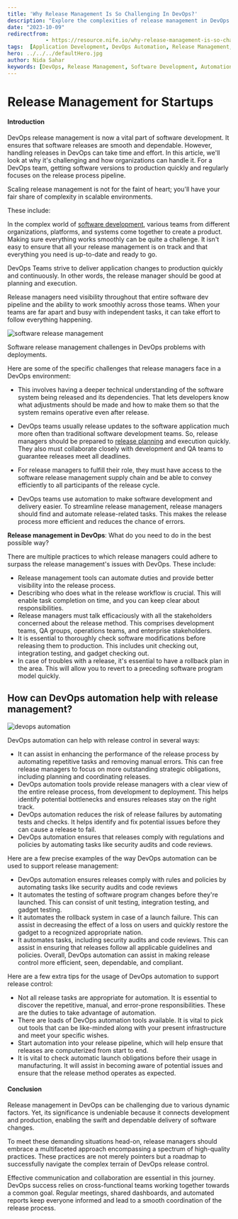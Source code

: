 ```yaml
---
title: 'Why Release Management Is So Challenging In DevOps?'
description: "Explore the complexities of release management in DevOps and discover strategies to overcome challenges for smooth and efficient software releases."
date: "2023-10-09"
redirectfrom: 
            - https://resource.nife.io/why-release-management-is-so-challenging-in-devops/
tags:  [Application Development, DevOps Automation, Release Management, Software Release Management]
hero: ../../../defaultHero.jpg
author: Nida Sahar
keywords: [DevOps, Release Management, Software Development, Automation, Deployment Challenges]
---
```

# Release Management for Startups

#### **Introduction**

DevOps release management is now a vital part of software development. It ensures that software releases are smooth and dependable. However, handling releases in DevOps can take time and effort. In this article, we'll look at why it's challenging and how organizations can handle it. For a DevOps team, getting software versions to production quickly and regularly focuses on the release process pipeline.

Scaling release management is not for the faint of heart; you'll have your fair share of complexity in scalable environments.

These include:

In the complex world of [software development](/blog/introduction-of-devops-and-its-benefits-for-software-development/), various teams from different organizations, platforms, and systems come together to create a product. Making sure everything works smoothly can be quite a challenge. It isn't easy to ensure that all your release management is on track and that everything you need is up-to-date and ready to go.

DevOps Teams strive to deliver application changes to production quickly and continuously. In other words, the release manager should be good at planning and execution.

Release managers need visibility throughout that entire software dev pipeline and the ability to work smoothly across those teams. When your teams are far apart and busy with independent tasks, it can take effort to follow everything happening.

![software release management](https://raw.githubusercontent.com/nifetency/nife-blog-content/main/blog/img/software-release-management-1.png)
<br/>


 



Software release management challenges in DevOps problems with deployments.

Here are some of the specific challenges that release managers face in a DevOps environment:

- This involves having a deeper technical understanding of the software system being released and its dependencies. That lets developers know what adjustments should be made and how to make them so that the system remains operative even after release.

* DevOps teams usually release updates to the software application much more often than traditional software development teams. So, release managers should be prepared to [release planning](https://monday.com/blog/rnd/agile-release-planning/) and execution quickly. They also must collaborate closely with development and QA teams to guarantee releases meet all deadlines.

- For release managers to fulfill their role, they must have access to the software release management supply chain and be able to convey efficiently to all participants of the release cycle.

* DevOps teams use automation to make software development and delivery easier. To streamline release management, release managers should find and automate release-related tasks. This makes the release process more efficient and reduces the chance of errors.

**Release management in DevOps**: What do you need to do in the best possible way?

There are multiple practices to which release managers could adhere to surpass the release management's issues with DevOps. These include:

- Release management tools can automate duties and provide better visibility into the release process.
- Describing who does what in the release workflow is crucial. This will enable task completion on time, and you can keep clear about responsibilities.
- Release managers must talk efficaciously with all the stakeholders concerned about the release method. This comprises development teams, QA groups, operations teams, and enterprise stakeholders.
- It is essential to thoroughly check software modifications before releasing them to production. This includes unit checking out, integration testing, and gadget checking out.
- In case of troubles with a release, it's essential to have a rollback plan in the area. This will allow you to revert to a preceding software program model quickly.

## **How can DevOps automation help with release management?**

![devops automation](https://raw.githubusercontent.com/nifetency/nife-blog-content/main/blog/img/devops-automation-768x433.png)
<br/>


 


DevOps automation can help with release control in several ways:

- It can assist in enhancing the performance of the release process by automating repetitive tasks and removing manual errors. This can free release managers to focus on more outstanding strategic obligations, including planning and coordinating releases.
- DevOps automation tools provide release managers with a clear view of the entire release process, from development to deployment. This helps identify potential bottlenecks and ensures releases stay on the right track.
- DevOps automation reduces the risk of release failures by automating tests and checks. It helps identify and fix potential issues before they can cause a release to fail.
- DevOps automation ensures that releases comply with regulations and policies by automating tasks like security audits and code reviews.

Here are a few precise examples of the way DevOps automation can be used to support release management:

- DevOps automation ensures releases comply with rules and policies by automating tasks like security audits and code reviews
- It automates the testing of software program changes before they're launched. This can consist of unit testing, integration testing, and gadget testing.
- It automates the rollback system in case of a launch failure. This can assist in decreasing the effect of a loss on users and quickly restore the gadget to a recognized appropriate nation.
- It automates tasks, including security audits and code reviews. This can assist in ensuring that releases follow all applicable guidelines and policies. Overall, DevOps automation can assist in making release control more efficient, seen, dependable, and compliant.

Here are a few extra tips for the usage of DevOps automation to support release control:

- Not all release tasks are appropriate for automation. It is essential to discover the repetitive, manual, and error-prone responsibilities. These are the duties to take advantage of automation.
- There are loads of DevOps automation tools available. It is vital to pick out tools that can be like-minded along with your present infrastructure and meet your specific wishes.
- Start automation into your release pipeline, which will help ensure that releases are computerized from start to end.
- It is vital to check automatic launch obligations before their usage in manufacturing. It will assist in becoming aware of potential issues and ensure that the release method operates as expected.

#### **Conclusion**

Release management in DevOps can be challenging due to various dynamic factors. Yet, its significance is undeniable because it connects development and production, enabling the swift and dependable delivery of software changes.

To meet these demanding situations head-on, release managers should embrace a multifaceted approach encompassing a spectrum of high-quality practices. These practices are not merely pointers but a roadmap to successfully navigate the complex terrain of DevOps release control.

Effective communication and collaboration are essential in this journey. DevOps success relies on cross-functional teams working together towards a common goal. Regular meetings, shared dashboards, and automated reports keep everyone informed and lead to a smooth coordination of the release process.
